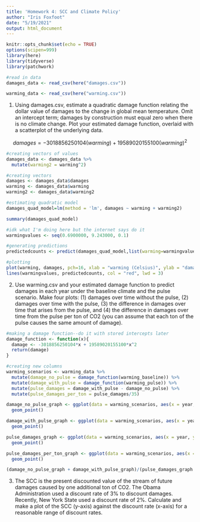 ```yaml
---
title: 'Homework 4: SCC and Climate Policy'
author: "Iris Foxfoot"
date: "5/19/2021"
output: html_document
---
```


```r
knitr::opts_chunk$set(echo = TRUE)
options(scipen=999)
library(here)
library(tidyverse)
library(patchwork)
```

```r
#read in data
damages_data <- read_csv(here("damages.csv"))

warming_data <- read_csv(here("warming.csv"))
```

1. Using damages.csv, estimate a quadratic damage function relating the dollar value of damages to the change in global mean temperature. Omit an intercept term; damages by construction must equal zero when there is no climate change. Plot your estimated damage function, overlaid with a scatterplot of the underlying data.

$$ damages = -3018856250104(warming) + 19589020155100(warming)^2$$
```r
#creating vectors of values
damages_data <- damages_data %>% 
  mutate(warming2 = warming^2)

#creating vectors
damages <- damages_data$damages
warming <- damages_data$warming
warming2 <- damages_data$warming2

#estimating quadratic model
damages_quad_model=lm(method = 'lm', damages ~ warming + warming2)

summary(damages_quad_model)

#idk what I'm doing here but the internet says do it
warmingvalues <- seq(0.6900000, 9.243000, 0.1)

#generating predictions
predictedcounts <- predict(damages_quad_model,list(warming=warmingvalues, warming2=warmingvalues^2))

#plotting
plot(warming, damages, pch=16, xlab = "warming (Celsius)", ylab = "damage", cex.lab = 1.3, col = "blue");
lines(warmingvalues, predictedcounts, col = "red", lwd = 3)
```

2. Use warming.csv and your estimated damage function to predict damages in each year under the baseline climate and the pulse scenario. Make four plots: (1) damages over time without the pulse, (2) damages over time with the pulse, (3) the difference in damages over time that arises from the pulse, and (4) the difference in damages over time from the pulse per ton of
CO2 (you can assume that each ton of the pulse causes the same amount of damage).

```r
#making a damage function--do it with stored intercepts later
damage_function <- function(x){
  damage <- -3018856250104*x + 19589020155100*x^2
  return(damage)
}

#creating new columns
warming_scenarios <- warming_data %>% 
  mutate(damage_no_pulse = damage_function(warming_baseline)) %>% 
  mutate(damage_with_pulse = damage_function(warming_pulse)) %>% 
  mutate(pulse_damages = damage_with_pulse - damage_no_pulse) %>% 
  mutate(pulse_damages_per_ton = pulse_damages/35)

damage_no_pulse_graph <- ggplot(data = warming_scenarios, aes(x = year, y = damage_no_pulse)) +
  geom_point()

damage_with_pulse_graph <- ggplot(data = warming_scenarios, aes(x = year, y = damage_with_pulse)) +
  geom_point()

pulse_damages_graph <- ggplot(data = warming_scenarios, aes(x = year, y = pulse_damages)) +
  geom_point()

pulse_damages_per_ton_graph <- ggplot(data = warming_scenarios, aes(x = year, y = pulse_damages_per_ton)) +
  geom_point()

(damage_no_pulse_graph + damage_with_pulse_graph)/(pulse_damages_graph + pulse_damages_per_ton_graph)
```

3. The SCC is the present discounted value of the stream of future damages caused by one
additional ton of CO2. The Obama Administration used a discount rate of 3% to discount
damages. Recently, New York State used a discount rate of 2%. Calculate and make a plot of
the SCC (y-axis) against the discount rate (x-axis) for a reasonable range of discount rates.